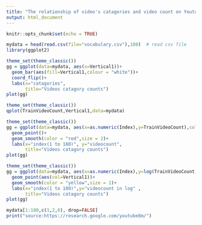 ```yaml
---
title: "The relationship of video's catagories and video count on Youtube"
output: html_document
---
```


```r
knitr::opts_chunk$set(echo = TRUE)
```

```r
mydata = head(read.csv(file="vocabulary.csv"),180)  # read csv file 
library(ggplot2)
```

```r
theme_set(theme_classic())
gg = ggplot(data=mydata, aes(x=Vertical1))+
  geom_bar(aes(fill=Vertical1,colour = "white"))+
  coord_flip()+
  labs(x="catagories", 
       title="Videos catagory counts")
plot(gg)
```
```r
theme_set(theme_classic())
qplot(TrainVideoCount,Vertical1,data=mydata)
```
```r
theme_set(theme_classic())
gg = ggplot(data=mydata, aes(x=as.numeric(Index),y=TrainVideoCount),color=Vertical1)+
  geom_point()+
  geom_smooth(color = "red",size = 2)+
  labs(x="index(1 to 180)", y="videocount",
       title="Videos catagory counts")
plot(gg)
```
```r
theme_set(theme_classic())
gg = ggplot(data=mydata, aes(x=as.numeric(Index),y=log(TrainVideoCount)))+
  geom_point(aes(col=Vertical1))+
  geom_smooth(color = "yellow",size = 1)+
  labs(x="index(1 to 180)",y="videocount in log" ,
       title="Videos catagory counts")
plot(gg)
```

```r
mydata[1:180,c(1,2,6), drop=FALSE]
print("source:https://research.google.com/youtube8m/")
```
